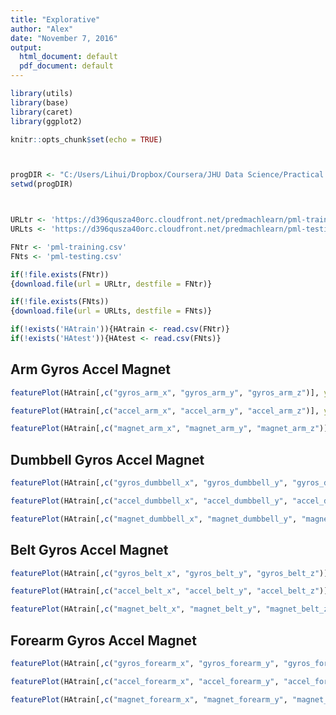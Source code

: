 ```yaml
---
title: "Explorative"
author: "Alex"
date: "November 7, 2016"
output:
  html_document: default
  pdf_document: default
---
```



```r

library(utils)
library(base)
library(caret)
library(ggplot2)

knitr::opts_chunk$set(echo = TRUE)



progDIR <- "C:/Users/Lihui/Dropbox/Coursera/JHU Data Science/Practical Machine Learning/W4 Regularized Regression/MLPeer/Human-Activity-Pred"
setwd(progDIR)



URLtr <- 'https://d396qusza40orc.cloudfront.net/predmachlearn/pml-training.csv'
URLts <- 'https://d396qusza40orc.cloudfront.net/predmachlearn/pml-testing.csv'

FNtr <- 'pml-training.csv'
FNts <- 'pml-testing.csv'

if(!file.exists(FNtr))
{download.file(url = URLtr, destfile = FNtr)}

if(!file.exists(FNts))
{download.file(url = URLts, destfile = FNts)}

if(!exists('HAtrain')){HAtrain <- read.csv(FNtr)}
if(!exists('HAtest')){HAtest <- read.csv(FNts)}

```


## Arm Gyros Accel Magnet



```r
featurePlot(HAtrain[,c("gyros_arm_x", "gyros_arm_y", "gyros_arm_z")], y = HAtrain$classe, colour = HAtrain$classe, plot = "pairs",auto.key = list(columns = length(levels(HAtrain$classe))))
```

```r
featurePlot(HAtrain[,c("accel_arm_x", "accel_arm_y", "accel_arm_z")], y = HAtrain$classe, colour = HAtrain$classe, plot = "pairs",auto.key = list(columns = length(levels(HAtrain$classe))))
```

```r
featurePlot(HAtrain[,c("magnet_arm_x", "magnet_arm_y", "magnet_arm_z")], y = HAtrain$classe, colour = HAtrain$classe, plot = "pairs",auto.key = list(columns = length(levels(HAtrain$classe))))
```

## Dumbbell Gyros Accel Magnet

```r
featurePlot(HAtrain[,c("gyros_dumbbell_x", "gyros_dumbbell_y", "gyros_dumbbell_z")], y = HAtrain$classe, colour = HAtrain$classe, plot = "pairs",auto.key = list(columns = length(levels(HAtrain$classe))))
```

```r
featurePlot(HAtrain[,c("accel_dumbbell_x", "accel_dumbbell_y", "accel_dumbbell_z")], y = HAtrain$classe, colour = HAtrain$classe, plot = "pairs",auto.key = list(columns = length(levels(HAtrain$classe))))
```

```r
featurePlot(HAtrain[,c("magnet_dumbbell_x", "magnet_dumbbell_y", "magnet_dumbbell_z")], y = HAtrain$classe, colour = HAtrain$classe, plot = "pairs",auto.key = list(columns = length(levels(HAtrain$classe))))
```

## Belt Gyros Accel Magnet

```r
featurePlot(HAtrain[,c("gyros_belt_x", "gyros_belt_y", "gyros_belt_z")], y = HAtrain$classe, colour = HAtrain$classe, plot = "pairs",auto.key = list(columns = length(levels(HAtrain$classe))))
```

```r
featurePlot(HAtrain[,c("accel_belt_x", "accel_belt_y", "accel_belt_z")], y = HAtrain$classe, colour = HAtrain$classe, plot = "pairs",auto.key = list(columns = length(levels(HAtrain$classe))))
```

```r
featurePlot(HAtrain[,c("magnet_belt_x", "magnet_belt_y", "magnet_belt_z")], y = HAtrain$classe, colour = HAtrain$classe, plot = "pairs",auto.key = list(columns = length(levels(HAtrain$classe))))
```

## Forearm Gyros Accel Magnet

```r
featurePlot(HAtrain[,c("gyros_forearm_x", "gyros_forearm_y", "gyros_forearm_z")], y = HAtrain$classe, colour = HAtrain$classe, plot = "pairs",auto.key = list(columns = length(levels(HAtrain$classe))))
```

```r
featurePlot(HAtrain[,c("accel_forearm_x", "accel_forearm_y", "accel_forearm_z")], y = HAtrain$classe, colour = HAtrain$classe, plot = "pairs",auto.key = list(columns = length(levels(HAtrain$classe))))
```

```r
featurePlot(HAtrain[,c("magnet_forearm_x", "magnet_forearm_y", "magnet_forearm_z")], y = HAtrain$classe, colour = HAtrain$classe, plot = "pairs",auto.key = list(columns = length(levels(HAtrain$classe))))
```